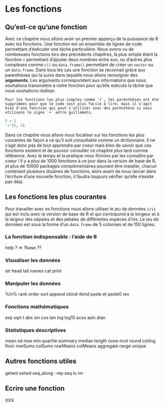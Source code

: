 # Les fonctions {#fonctions}

## Qu'est-ce qu'une fonction

Avec ce chapitre nous allons avoir un premier apperçu de la puissance de R avec les fonctions. Une fonction est un ensemble de lignes de code permettant d'exécuter une tâche particulière. Nous avons vu de nombreuses fonctions lors des précédents chapitres, la plus simple étant la fonction `+` permettant d'ajouter deux nombres entre eux, ou d'autres plus complexes comme `c()` ou `data.frame()` permettant de créer un `vector` ou un `data.frame`. Dans tous les cas une fonction se reconnait grâce aux parenthèses qui la suive dans laquelle nous allons renseigner des **arguments**. Les arguments correspondent aux informations que nous souhaitons transmettre à notre fonction pour qu'elle exécute la tâche que nous souhaitons réaliser. 

```block
Pour les fonctions les plus simples comme `+`, les parenthèses ont été supprimées pour que le code soit plus facile à lire, mais il s'agit bien d'une fonction qui peut s'utiliser avec des parenthèse si nous utilisons le signe `+` entre guillemets.
```

```r
5 + 2
'+'(5, 2)
```

Dans ce chapitre nous allons nous focaliser sur les fonctions les plus courantes de façon à ce qu'il soit consultable comme un dictionnaire. Il ne s'agit donc pas de tout apprendre par coeur mais bien de savoir que ces fonctions existent et de pouvoir consulter ce chapitre plus tard comme référence. Avec le temps et la pratique nous finirons par les connaître par coeur ! Il y a plus de 1000 fonctions à ce jour dans la version de base de R, et plus de 10000 packages complémentaires pouvant être installer, chacun contenant plusieurs dizaines de fonctions, alors avant de nous lancer dans l'écriture d'une nouvelle fonction, il faudra toujours vérifier qu'elle n'existe pas déjà.

## Les fonctions les plus courantes

Pour travailler avec es fonctions nous allons utiliser le jeu de données `iris` qui est inclu avec la version de base de R et qui correspond à la longeur et à la largeur des sépales et des pétales de différentes espèces d'iris. Le jeu de données est sous la forme d'un `data.frame` de 5 colonnes et de 150 lignes.

### La fonction indispensable : l'aide de R

help
? => ?base
??

### Visualiser les données

str
head
tail
names
cat
print

### Manipuler les données 

%in%
rank
order
sort
append
cbind
rbind
paste et paste0
rev

### Fonctions mathématiques

exp
sqrt
t
abs
sin
cos
tan
log
log10
acos
asin
atan

### Statistiques descriptives

mean
sd
max
min
quartile
summary
median
length
nrow
ncol
round
ceiling
floor
rowSums
colSums
rowMeans
colMeans
aggregate
range
unique

## Autres fonctions utiles

getwd
setwd
seq_along
:
rep
seq
ls
rm

## Ecrire une fonction

XXX
